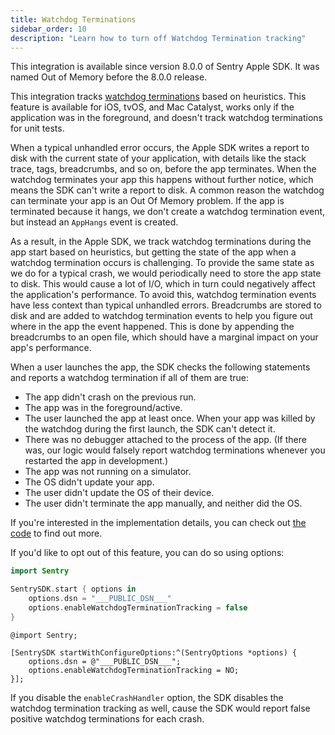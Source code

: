 ```yaml
---
title: Watchdog Terminations
sidebar_order: 10
description: "Learn how to turn off Watchdog Termination tracking"
---
```


<Note>
This integration is available since version 8.0.0 of Sentry Apple SDK. It was named <PlatformLink to="/configuration/out-of-memory/">Out of Memory</PlatformLink> before the 8.0.0 release.
</Note>

This integration tracks [watchdog terminations](https://developer.apple.com/documentation/xcode/addressing-watchdog-terminations) based on heuristics. This feature is available for iOS, tvOS, and Mac Catalyst, works only if the application was in the foreground, and doesn't track watchdog terminations for unit tests.

When a typical unhandled error occurs, the Apple SDK writes a report to disk with the current state of your application, with details like the stack trace, tags, breadcrumbs, and so on, before the app terminates. When the watchdog terminates your app this happens without further notice, which means the SDK can't write a report to disk. A common reason the watchdog can terminate your app is an Out Of Memory problem. If the app is terminated because it hangs, we don't create a watchdog termination event, but instead an `AppHangs` event is created.

As a result, in the Apple SDK, we track watchdog terminations during the app start based on heuristics, but getting the state of the app when a watchdog termination occurs is challenging. To provide the same state as we do for a typical crash, we would periodically need to store the app state to disk. This would cause a lot of I/O, which in turn could negatively affect the application's performance. To avoid this, watchdog termination events have less context than typical unhandled errors. Breadcrumbs are stored to disk and are added to watchdog termination events to help you figure out where in the app the event happened. This is done by appending the breadcrumbs to an open file, which should have a marginal impact on your app's performance.

When a user launches the app, the SDK checks the following statements and reports a watchdog termination if all of them are true:

- The app didn't crash on the previous run.
- The app was in the foreground/active.
- The user launched the app at least once. When your app was killed by the watchdog during the first launch, the SDK can't detect it.
- There was no debugger attached to the process of the app. (If there was, our logic would falsely report watchdog terminations whenever you restarted the app in development.)
- The app was not running on a simulator.
- The OS didn't update your app.
- The user didn't update the OS of their device.
- The user didn't terminate the app manually, and neither did the OS.

If you're interested in the implementation details, you can check out [the code](https://github.com/getsentry/sentry-cocoa/blob/master/Sources/Sentry/SentryWatchdogTerminationsLogic.m) to find out more.

If you'd like to opt out of this feature, you can do so using options:

```swift {tabTitle:Swift}
import Sentry

SentrySDK.start { options in
    options.dsn = "___PUBLIC_DSN___"
    options.enableWatchdogTerminationTracking = false
}
```

```objc {tabTitle:Objective-C}
@import Sentry;

[SentrySDK startWithConfigureOptions:^(SentryOptions *options) {
    options.dsn = @"___PUBLIC_DSN___";
    options.enableWatchdogTerminationTracking = NO;
}];
```

If you disable the `enableCrashHandler` option, the SDK disables the watchdog termination tracking as well, cause
the SDK would report false positive watchdog terminations for each crash.
